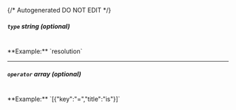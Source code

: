 {/* Autogenerated DO NOT EDIT  */}
##### `type` _string (optional)_
<br/>
**Example:** `resolution`

---
##### `operator` _array (optional)_
<br/>
**Example:** `[{"key":"=","title":"is"}]`


